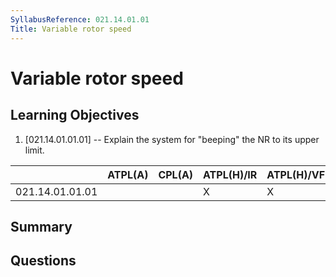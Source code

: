 ```yaml
---
SyllabusReference: 021.14.01.01
Title: Variable rotor speed
---
```


# Variable rotor speed

## Learning Objectives

1. [021.14.01.01.01] -- Explain the system for "beeping" the NR to its upper
   limit.

|                 | ATPL(A) | CPL(A) | ATPL(H)/IR | ATPL(H)/VFR | CPL(H) | IR  | CBIR(A) |
| --------------- | ------- | ------ | ---------- | ----------- | ------ | --- | ------- |
| 021.14.01.01.01 |         |        | X          | X           | X      |     |         |

## Summary

## Questions
